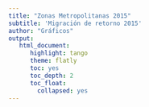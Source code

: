 ```yaml
---
title: "Zonas Metropolitanas 2015"
subtitle: 'Migración de retorno 2015'
author: "Gráficos"
output:
   html_document:
      highlight: tango
      theme: flatly
      toc: yes
      toc_depth: 2
      toc_float:
        collapsed: yes
---
```



